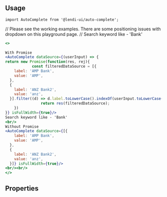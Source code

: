 

## Usage

```
import AutoComplete from '@lendi-ui/auto-complete';
```
// Please see the working examples. There are some positioning issues with dropdown on this playground page. 
// Search keyword like - 'Bank' 
```jsx
<>
 
With Promise
<AutoComplete dataSource={(userInput) => {
return new Promise(function(res, rej){
            const filteredDataSource = [{
    label: 'AMP Bank',
    value: 'AMP',
  },
  {
    label: 'ANZ Bank2',
    value: 'anz',
  }].filter((d) => d.label.toLowerCase().indexOf(userInput.toLowerCase()) > -1);
                return res(filteredDataSource);
    })
}} isFullWidth={true}/>
Search keyword like - 'Bank'
<br/>
Without Promise
<AutoComplete dataSource={[{
    label: 'AMP Bank',
    value: 'AMP',
  },
  {
    label: 'ANZ Bank2',
    value: 'anz',
  }]} isFullWidth={true}/>
<br/><br/>
</>

```

## Properties

<PropTable>
  <PropTable>
    <PropTable.Entry name="before" type="React.ReactElement" description="Before icon for AutoComplete"/>
  <PropTable.Entry name="className" type="string" description="External classname to override style of the component"/>
  <PropTable.Entry name="dataSource" required type="(input) => Promise.resolve([{label, value}]) | [{label, value}]"
   description="Datasource - It could resolve to a promise of an array of {label, value} or just an array of {label, value}, where label is searchable"/>
  <PropTable.Entry name="isAutoFocus" type="boolean" defaultValue={false} description="Whether the Input is automatically focused on when form loads."/>
  <PropTable.Entry name="isDisabled" type="boolean" description="Disable AutoComplete"/>
  <PropTable.Entry name="isError" type="boolean" description="Errored AutoComplete"/>
  <PropTable.Entry name="isFullWidth" type="boolean" description="Fullwidth for AutoComplete"/>
  <PropTable.Entry name="isInverse" type="boolean" defaultValue={false} description="Whether the InputButton is inversed"/>
  <PropTable.Entry name="isReadOnly" type="boolean" defaultValue={false} description="Whether the Input is read-only."/>
  <PropTable.Entry name="isRequired" type="boolean" defaultValue={false} description="Whether the Input is required."/>
  <PropTable.Entry name="onSelect" type="(selectedItem: string)=> void" description="Selected item from the datasource"/>
  <PropTable.Entry name="placeholder" type="string" description="Placeholder for AutoComplete"/>
  <PropTable.Entry name="size" type={`"lg" | "md" | "sm"`} defaultValue='md' description="Size to AutoComplete"/>
  <PropTable.Entry name="value" type="string" description="AutoComplete value"/>
</PropTable>
</PropTable>